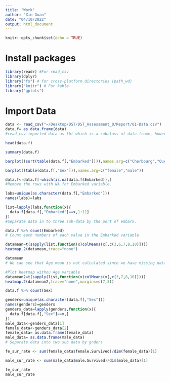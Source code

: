 ```yaml
---
title: "Work"
author: "Xin Guan"
date: "04/10/2022"
output: html_document
---
```

```r
knitr::opts_chunk$set(echo = TRUE)
```
# Install packages

```r
library(readr) #For read_csv
library(dplyr)
library("fs") # for cross-platform directories (path_wd)
library("knitr") # For kable 
library("gplots")
```

# Import Data

```r
data <- read_csv("~/Desktop/DST/DST_Assessment_0/Report/01-Data.csv")
data.f= as.data.frame(data)
#read_csv imported data as tbl which is a subclass of data frame, however it behaves differentlt so I convert it to data.frame format.
```
```r
head(data.f)
```
```r
summary(data.f)
```
```r
barplot((sort(table(data.f[,"Embarked"]))),names.arg=c("Cherbourg","Queenstown","Southampton"))
```
```r
barplot((table(data.f[,"Sex"])),names.arg=c("female","male"))
```




```r
data.f<-data.f[-which(is.na(data.f$Embarked)),]
#Remove the rows with NA for Embarked variable.
```

```r
labs=unique(as.character(data.f[,"Embarked"]))
names(labs)=labs

list=lapply(labs,function(x){
  data.f[data.f[,"Embarked"]==x,1:11]
})
#Separate data in to three sub-data by the port of embark.
```

```r
data.f %>% count(Embarked)
# Count each numbers of each value in the Embarked variable
```


```r
datamean=t(sapply(list,function(x)colMeans(x[,c(3,6,7,8,10)])))
heatmap.2(datamean,trace="none")
```
```r
datamean
# We can see that Age mean is not calculated since we have missing data.
```
```r
#Plot heatmap withou Age variable
datamean2=t(sapply(list,function(x)colMeans(x[,c(3,7,8,10)])))
heatmap.2(datamean2,trace="none",margins=c(7,3))
```

```r
data.f %>% count(Sex)
```

```r
genders=unique(as.character(data.f[,"Sex"]))
names(genders)=genders
genders_data=lapply(genders,function(x){
  data.f[data.f[,"Sex"]==x,]
})
male_data<-genders_data[1]
female_data<-genders_data[2]
female_data= as.data.frame(female_data)
male_data= as.data.frame(male_data)
# Separate data into two sub data by gnders
```

```r
fe_sur_rate <- sum(female_data$female.Survived)/dim(female_data)[1]

male_sur_rate <- sum(male_data$male.Survived)/dim(male_data)[1]
```

```r
fe_sur_rate
male_sur_rate
```















